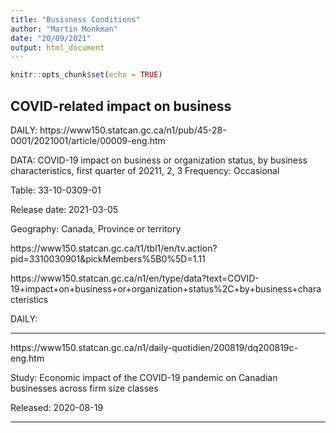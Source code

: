 ```yaml
---
title: "Busisness Conditions"
author: "Martin Monkman"
date: "20/09/2021"
output: html_document
---
```


```r
knitr::opts_chunk$set(echo = TRUE)
```

## COVID-related impact on business

DAILY:
https://www150.statcan.gc.ca/n1/pub/45-28-0001/2021001/article/00009-eng.htm


DATA:
COVID-19 impact on business or organization status, by business characteristics, first quarter of 20211, 2, 3
Frequency: Occasional

Table: 33-10-0309-01

Release date: 2021-03-05

Geography: Canada, Province or territory

https://www150.statcan.gc.ca/t1/tbl1/en/tv.action?pid=3310030901&pickMembers%5B0%5D=1.11

https://www150.statcan.gc.ca/n1/en/type/data?text=COVID-19+impact+on+business+or+organization+status%2C+by+business+characteristics

DAILY:  



---

https://www150.statcan.gc.ca/n1/daily-quotidien/200819/dq200819c-eng.htm

Study: Economic impact of the COVID-19 pandemic on Canadian businesses across firm size classes
  
Released: 2020-08-19

---


